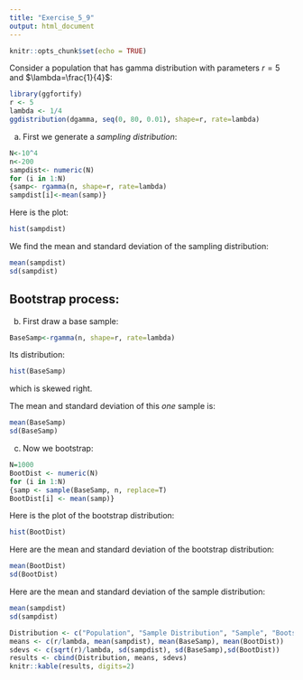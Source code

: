 ```yaml
---
title: "Exercise_5_9"
output: html_document
---
```


```r
knitr::opts_chunk$set(echo = TRUE)
```

Consider a population that has gamma distribution with parameters $r=5$ and $\lambda=\frac{1}{4}$:

```r
library(ggfortify)
r <- 5
lambda <- 1/4
ggdistribution(dgamma, seq(0, 80, 0.01), shape=r, rate=lambda)
```

a) First we generate a *sampling distribution*:

```r
N<-10^4
n<-200
sampdist<- numeric(N)
for (i in 1:N)
{samp<- rgamma(n, shape=r, rate=lambda)
sampdist[i]<-mean(samp)}
```

Here is the plot:

```r
hist(sampdist)
```

We find the mean and standard deviation of the sampling distribution:

```r
mean(sampdist)
sd(sampdist)
```


## Bootstrap process:

b) First draw a base sample:

```r
BaseSamp<-rgamma(n, shape=r, rate=lambda)
```

Its distribution:

```r
hist(BaseSamp)
```

which is skewed right.

The mean and standard deviation of this *one* sample is:

```r
mean(BaseSamp)
sd(BaseSamp)
```

c) Now we bootstrap:

```r
N=1000
BootDist <- numeric(N)
for (i in 1:N)
{samp <- sample(BaseSamp, n, replace=T)
BootDist[i] <- mean(samp)}
```

Here is the plot of the bootstrap distribution:

```r
hist(BootDist)
```

Here are the mean and standard deviation of the bootstrap distribution:

```r
mean(BootDist)
sd(BootDist)
```
Here are the mean and standard deviation of the sample distribution:

```r
mean(sampdist)
sd(sampdist)
```




```r
Distribution <- c("Population", "Sample Distribution", "Sample", "Bootstrap Distribution")
means <- c(r/lambda, mean(sampdist), mean(BaseSamp), mean(BootDist))
sdevs <- c(sqrt(r)/lambda, sd(sampdist), sd(BaseSamp),sd(BootDist))
results <- cbind(Distribution, means, sdevs)
knitr::kable(results, digits=2)
```

